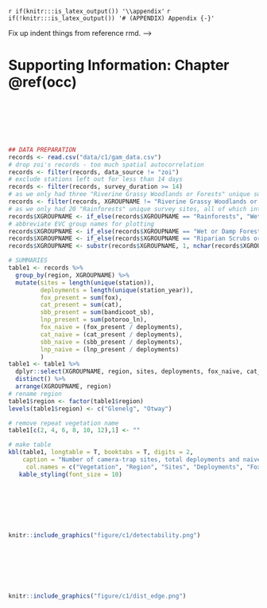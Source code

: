 <!-- These lines tell the templates that we are about to start the appendices.
They should appear at the start of your first appendix.-->
`r if(knitr:::is_latex_output()) '\\appendix'`
`r if(!knitr:::is_latex_output()) '# (APPENDIX) Appendix {-}'`

Fix up indent things from reference rmd.
-->
\setlength{\parindent}{0in}
\setlength{\leftskip}{0in}
\setlength{\parskip}{8pt}


# Supporting Information: Chapter \@ref(occ) {#occ-app}

\newpage

$~$

$~$

$~$

```r

## DATA PREPARATION
records <- read.csv("data/c1/gam_data.csv")
# drop zoi's records - too much spatial autocorrelation
records <- filter(records, data_source != "zoi")
# exclude stations left out for less than 14 days
records <- filter(records, survey_duration >= 14)
# as we only had three "Riverine Grassy Woodlands or Forests" unique survey sites --> drop em
records <- filter(records, XGROUPNAME != "Riverine Grassy Woodlands or Forests")
# as we only had 20 "Rainforests" unique survey sites, all of which interspersed in "Wet Forests" in the Otways, reclassify as "Wet Forests". 
records$XGROUPNAME <- if_else(records$XGROUPNAME == "Rainforests", "Wet or Damp Forests", as.character(records$XGROUPNAME))
# abbreviate EVC group names for plotting
records$XGROUPNAME <- if_else(records$XGROUPNAME == "Wet or Damp Forests", "Wet Forests", records$XGROUPNAME)
records$XGROUPNAME <- if_else(records$XGROUPNAME == "Riparian Scrubs or Swampy Scrubs and Woodlands", "Swampy Scrubs", records$XGROUPNAME)
records$XGROUPNAME <- substr(records$XGROUPNAME, 1, nchar(records$XGROUPNAME) - 1)

# SUMMARIES
table1 <- records %>%
  group_by(region, XGROUPNAME) %>%
  mutate(sites = length(unique(station)),
         deployments = length(unique(station_year)),
         fox_present = sum(fox),
         cat_present = sum(cat),
         sbb_present = sum(bandicoot_sb),
         lnp_present = sum(potoroo_ln),
         fox_naive = (fox_present / deployments),
         cat_naive = (cat_present / deployments),
         sbb_naive = (sbb_present / deployments),
         lnp_naive = (lnp_present / deployments)
         )
table1 <- table1 %>%
  dplyr::select(XGROUPNAME, region, sites, deployments, fox_naive, cat_naive, sbb_naive, lnp_naive)  %>% 
  distinct() %>%
  arrange(XGROUPNAME, region)
# rename region 
table1$region <- factor(table1$region)
levels(table1$region) <- c("Glenelg", "Otway")

# remove repeat vegetation name
table1[c(2, 4, 6, 8, 10, 12),1] <- ""

# make table
kbl(table1, longtable = T, booktabs = T, digits = 2,
    caption = "Number of camera-trap sites, total deployments and naive occupancy rates for red foxes, feral cats, southern brown bandicoots (SBB) and long-nosed potoroos (LNP) within Ecological Vegetation Class groups across two broad regions in south-west Victoria, Australia.",
     col.names = c("Vegetation", "Region", "Sites", "Deployments", "Fox", "Cat", "SBB", "LNP")) %>% 
   kable_styling(font_size = 10)
```

\newpage

$~$

$~$

$~$

```r
knitr::include_graphics("figure/c1/detectability.png")
```


\newpage

$~$

$~$

$~$

```r
knitr::include_graphics("figure/c1/dist_edge.png")
```

\newpage
